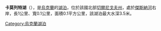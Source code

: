 '''卡莫列特湖'''（{{lang-uk|Каморет}}），是[[烏克蘭|烏克蘭]]的[[湖泊|湖泊]]，位於該國北部[[切爾尼戈夫州|切爾尼戈夫州]]，處於[[傑斯納河|傑斯納河]]右岸，長1公里、寬0.1公里，面積0.1平方公里，該湖泊最大水深3.5米。

{{Ukraine-geo-stub}}
[[Category:烏克蘭湖泊|Category:烏克蘭湖泊]]
